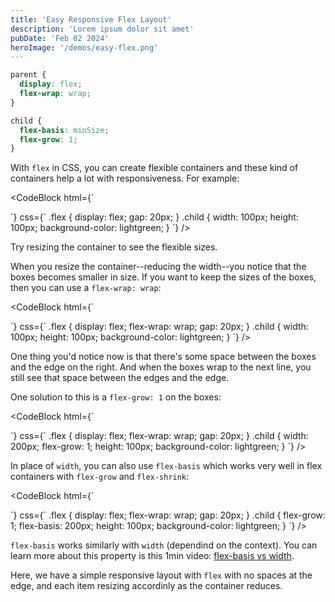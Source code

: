 ```yaml
---
title: 'Easy Responsive Flex Layout'
description: 'Lorem ipsum dolor sit amet'
pubDate: 'Feb 02 2024'
heroImage: '/demos/easy-flex.png'
---
```



```css
parent {
  display: flex;
  flex-wrap: wrap;
}

child {
  flex-basis: minSize;
  flex-grow: 1;
}
```

<YouTube id='9U5ZDspqhwE' />

With `flex` in CSS, you can create flexible containers and these kind of containers help a lot with responsiveness. For example:

<CodeBlock html={`
  <div class='flex'>
  <div class='child'></div>
  <div class='child'></div>
  <div class='child'></div>
  <div class='child'></div>
  <div class='child'></div>
  <div class='child'></div>
  <div class='child'></div>
</div>
`} css={`
  .flex {
  display: flex;
  gap: 20px;
}
.child {
  width: 100px;
  height: 100px;
  background-color: lightgreen;
}
`} />

<Info>Try resizing the container to see the flexible sizes.</Info>

When you resize the container--reducing the width--you notice that the boxes becomes smaller in size. If you want to keep the sizes of the boxes, then you can use a `flex-wrap: wrap`:

<CodeBlock html={`
  <div class='flex'>
  <div class='child'></div>
  <div class='child'></div>
  <div class='child'></div>
  <div class='child'></div>
  <div class='child'></div>
  <div class='child'></div>
  <div class='child'></div>
</div>
`} css={`
  .flex {
  display: flex;
  flex-wrap: wrap;
  gap: 20px;
}
.child {
  width: 100px;
  height: 100px;
  background-color: lightgreen;
}
`} />

One thing you'd notice now is that there's some space between the boxes and the edge on the right. And when the boxes wrap to the next line, you still see that space between the edges and the edge.

One solution to this is a `flex-grow: 1` on the boxes:

<CodeBlock html={`
  <div class='flex'>
  <div class='child'></div>
  <div class='child'></div>
  <div class='child'></div>
  <div class='child'></div>
  <div class='child'></div>
  <div class='child'></div>
  <div class='child'></div>
</div>
`} css={`
  .flex {
  display: flex;
  flex-wrap: wrap;
  gap: 20px;
}
.child {
  width: 200px;
  flex-grow: 1;
  height: 100px;
  background-color: lightgreen;
}
`} />

In place of `width`, you can also use `flex-basis` which works very well in flex containers with `flex-grow` and `flex-shrink`:

<CodeBlock html={`
  <div class='flex'>
  <div class='child'></div>
  <div class='child'></div>
  <div class='child'></div>
  <div class='child'></div>
  <div class='child'></div>
  <div class='child'></div>
  <div class='child'></div>
</div>
`} css={`
  .flex {
  display: flex;
  flex-wrap: wrap;
  gap: 20px;
}
.child {
  flex-grow: 1;
  flex-basis: 200px;
  height: 100px;
  background-color: lightgreen;
}
`} />

`flex-basis` works similarly with `width` (dependind on the context). You can learn more about this property is this 1min video: [flex-basis vs width](https://youtube.com/shorts/c7QaUpZOiOg).

Here, we have a simple responsive layout with `flex` with no spaces at the edge, and each item resizing accordinly as the container reduces.